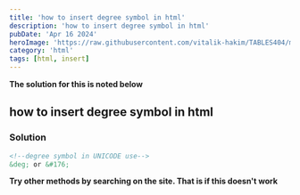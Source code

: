 ```yaml
---
title: 'how to insert degree symbol in html'
description: 'how to insert degree symbol in html'
pubDate: 'Apr 16 2024'
heroImage: 'https://raw.githubusercontent.com/vitalik-hakim/TABLES404/main/error_b/HTML.png'
category: 'html'
tags: [html, insert]
---
```


**The solution for this is noted below**

## how to insert degree symbol in html

### Solution

```html
<!--degree symbol in UNICODE use-->
&deg; or &#176;
```

**Try other methods by searching on the site. That is if this doesn't work**
